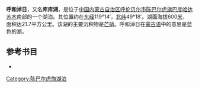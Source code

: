 '''呼和淖日'''，又名'''库库湖'''，是位于[[中国|中国]][[内蒙古自治区|内蒙古自治区]][[呼伦贝尔市|呼伦贝尔市]][[陈巴尔虎旗|陈巴尔虎旗]][[巴彦哈达苏木|巴彦哈达苏木]]南部的一个湖泊。其位置约在[[东经|东经]]119°14′，[[北纬|北纬]]49°18′。湖面海拔600[[米_(單位)|米]]，面积达21.7平方公里。该湖的主要沉积物是[[芒硝|芒硝]]。呼和淖日在[[蒙古语|蒙古语]]中的意思是蓝色的湖。
== 参考书目 ==
*{{cite book|author=牧寒 |title=《内蒙古湖泊》 |year=2003 |publisher=内蒙古人民出版社 |isbn=9787204039883  }}
{{模板:呼伦贝尔市湖泊}}
{{内蒙古小作品}}

[[Category:陈巴尔虎旗湖泊|Category:陈巴尔虎旗湖泊]]